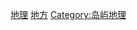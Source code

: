 {{Catnav|頁面分類|地理|国家|按國家分類|各國地理|中華民國地理}}
{{Catnav|頁面分類|各種主題的頁面分類|按國家分類|各國地理|中華民國地理}}
{{Catnav|頁面分類|地理|国家|亚洲国家|中華民國|台灣}}
{{Catnav|頁面分類|地理|水體|海洋|太平洋|太平洋島嶼|台灣}}
{{Catnav|頁面分類|地理|地形|海洋|太平洋|太平洋島嶼|台灣}}
{{Catnav|頁面分類|地理|地形|岛屿|太平洋島嶼|台灣}}

{{Commons category|Geography of Taiwan}}
{{Catmore}}

[[Category:台灣|地理]]
[[Category:中華民國地理|地方]]
[[Category:岛屿地理|Category:岛屿地理]]